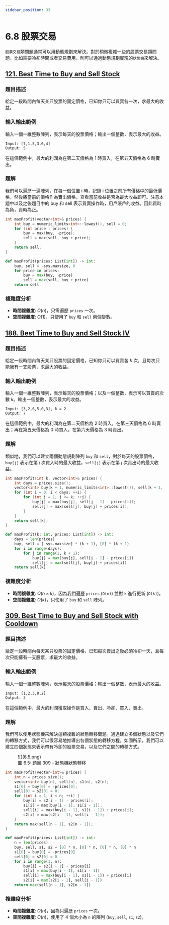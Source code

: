 ```yaml
---
sidebar_position: 33
---
```


# 6.8 股票交易

`股票交易`類問題通常可以用動態規劃來解決。對於稍微複雜一些的股票交易類問題，比如需要冷卻時間或者交易費用，則可以通過動態規劃實現的`狀態機`來解決。

## [121. Best Time to Buy and Sell Stock](https://leetcode.com/problems/best-time-to-buy-and-sell-stock/)

### 題目描述

給定一段時間內每天某只股票的固定價格，已知你只可以買賣各一次，求最大的收益。

### 輸入輸出範例

輸入一個一維整數陣列，表示每天的股票價格；輸出一個整數，表示最大的收益。

```
Input: [7,1,5,3,6,4]
Output: 5
```

在這個範例中，最大的利潤為在第二天價格為 1 時買入，在第五天價格為 6 時賣出。

### 題解

我們可以遍歷一遍陣列，在每一個位置 i 時，記錄 i 位置之前所有價格中的最低價格，然後將當前的價格作為賣出價格，查看當前收益是否為最大收益即可。注意本題中以及之後題目中的 buy 和 sell 表示買賣操作時，用戶賬戶的收益。因此買時為負，賣時為正。

<Tabs>
<TabItem value="cpp" label="C++">

```cpp
int maxProfit(vector<int>& prices) {
    int buy = numeric_limits<int>::lowest(), sell = 0;
    for (int price : prices) {
        buy = max(buy, -price);
        sell = max(sell, buy + price);
    }
    return sell;
}
```

</TabItem>
<TabItem value="py" label="Python">

```py
def maxProfit(prices: List[int]) -> int:
    buy, sell = -sys.maxsize, 0
    for price in prices:
        buy = max(buy, -price)
        sell = max(sell, buy + price)
    return sell
```

</TabItem>

</Tabs>

### 複雜度分析
- **時間複雜度**: $O(n)$，只需遍歷 `prices` 一次。
- **空間複雜度**: $O(1)$，只使用了 `buy` 和 `sell` 兩個變數。


## [188. Best Time to Buy and Sell Stock IV](https://leetcode.com/problems/best-time-to-buy-and-sell-stock-iv/)

### 題目描述

給定一段時間內每天某只股票的固定價格，已知你只可以買賣各 $k$ 次，且每次只能擁有一支股票，求最大的收益。

### 輸入輸出範例

輸入一個一維整數陣列，表示每天的股票價格；以及一個整數，表示可以買賣的次數 $k$。輸出一個整數，表示最大的收益。

```
Input: [3,2,6,5,0,3], k = 2
Output: 7
```

在這個範例中，最大的利潤為在第二天價格為 2 時買入，在第三天價格為 6 時賣出；再在第五天價格為 0 時買入，在第六天價格為 3 時賣出。

### 題解

類似地，我們可以建立兩個動態規劃陣列 `buy` 和 `sell`，對於每天的股票價格，`buy[j]` 表示在第 $j$ 次買入時的最大收益，`sell[j]` 表示在第 $j$ 次賣出時的最大收益。


<Tabs>
<TabItem value="cpp" label="C++">

```cpp
int maxProfit(int k, vector<int>& prices) {
    int days = prices.size();
    vector<int> buy(k + 1, numeric_limits<int>::lowest()), sell(k + 1, 0);
    for (int i = 0; i < days; ++i) {
        for (int j = 1; j <= k; ++j) {
            buy[j] = max(buy[j], sell[j - 1] - prices[i]);
            sell[j] = max(sell[j], buy[j] + prices[i]);
        }
    }
    return sell[k];
}
```

</TabItem>
<TabItem value="py" label="Python">

```py
def maxProfit(k: int, prices: List[int]) -> int:
    days = len(prices)
    buy, sell = [-sys.maxsize] * (k + 1), [0] * (k + 1)
    for i in range(days):
        for j in range(1, k + 1):
            buy[j] = max(buy[j], sell[j - 1] - prices[i])
            sell[j] = max(sell[j], buy[j] + prices[i])
    return sell[k]
```

</TabItem>

</Tabs>

### 複雜度分析
- **時間複雜度**: $O(n \times k)$，因為我們遍歷 `prices` (`O(n)`) 並對 `k` 進行更新 (`O(k)`)。
- **空間複雜度**: $O(k)$，只使用了 `buy` 和 `sell` 陣列。


## [309. Best Time to Buy and Sell Stock with Cooldown](https://leetcode.com/problems/best-time-to-buy-and-sell-stock-with-cooldown/)

### 題目描述

給定一段時間內每天某只股票的固定價格，已知每次賣出之後必須冷卻一天，且每次只能擁有一支股票，求最大的收益。

### 輸入輸出範例

輸入一個一維整數陣列，表示每天的股票價格；輸出一個整數，表示最大的收益。

```
Input: [1,2,3,0,2]
Output: 3
```

在這個範例中，最大的利潤獲取操作是買入、賣出、冷卻、買入、賣出。

### 題解

我們可以使用狀態機來解決這類複雜的狀態轉移問題。通過建立多個狀態以及它們的轉移方式，我們可以很容易地推導出各個狀態的轉移方程。如圖所示，我們可以建立四個狀態來表示帶有冷卻的股票交易，以及它們之間的轉移方式。

<figure>
  <span style={{ display: 'block', width: '40%', margin: '0 auto' }}>
    ![](6.5.png)
  </span>
  <figcaption style={{ textAlign: 'center' }}>圖 6.5: 題目 309 - 狀態機狀態轉移</figcaption>
</figure>

<Tabs>
<TabItem value="cpp" label="C++">

```cpp
int maxProfit(vector<int>& prices) {
    int n = prices.size();
    vector<int> buy(n), sell(n), s1(n), s2(n);
    s1[0] = buy[0] = -prices[0];
    sell[0] = s2[0] = 0;
    for (int i = 1; i < n; ++i) {
        buy[i] = s2[i - 1] - prices[i];
        s1[i] = max(buy[i - 1], s1[i - 1]);
        sell[i] = max(buy[i - 1], s1[i - 1]) + prices[i];
        s2[i] = max(s2[i - 1], sell[i - 1]);
    }
    return max(sell[n - 1], s2[n - 1]);
}
```

</TabItem>
<TabItem value="py" label="Python">

```py
def maxProfit(prices: List[int]) -> int:
    n = len(prices)
    buy, sell, s1, s2 = [0] * n, [0] * n, [0] * n, [0] * n
    s1[0] = buy[0] = -prices[0]
    sell[0] = s2[0] = 0
    for i in range(1, n):
        buy[i] = s2[i - 1] - prices[i]
        s1[i] = max(buy[i - 1], s1[i - 1])
        sell[i] = max(buy[i - 1], s1[i - 1]) + prices[i]
        s2[i] = max(s2[i - 1], sell[i - 1])
    return max(sell[n - 1], s2[n - 1])
```

</TabItem>

</Tabs>

### 複雜度分析
- **時間複雜度**: $O(n)$，因為只遍歷 `prices` 一次。
- **空間複雜度**: $O(n)$，使用了 4 個大小為 `n` 的陣列 (`buy`, `sell`, `s1`, `s2`)。
